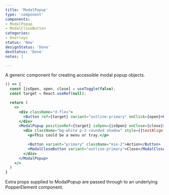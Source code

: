 ```yaml
---
title: 'ModalPopup'
type: 'component'
components:
- ModalPopup
- ModalCloseButton
categories:
- Overlays
status: 'New'
designStatus: 'Done'
devStatus: 'Done'
notes: |

---
```


A generic component for creating accessible modal popup objects.

```jsx live
() => {
  const [isOpen, open, close] = useToggle(false);
  const target = React.useRef(null);

  return (
    <>
      <div className="d-flex">
        <Button ref={target} variant="outline-primary" onClick={open}>Open modal popup</Button>
      </div>
      <ModalPopup positionRef={target} isOpen={isOpen} onClose={close}>
        <div className="bg-white p-3 rounded shadow" style={{textAlign: 'start'}}>
          <p>This could be a menu or tray.</p>

          <Button variant="primary" className="mie-2">Action</Button>
          <ModalCloseButton variant="outline-primary">Close</ModalCloseButton>
        </div>
      </ModalPopup>
    </>
  )
}
```

Extra props supplied to ModalPopup are passed through to an underlying PopperElement component.
